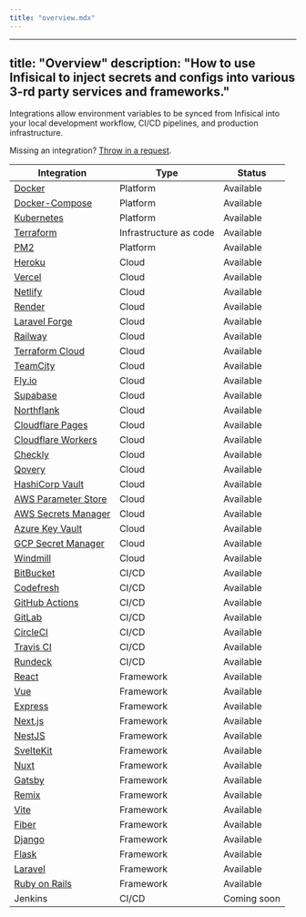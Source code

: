 ```yaml
---
title: "overview.mdx"
---
```


---
title: "Overview"
description: "How to use Infisical to inject secrets and configs into various 3-rd party services and frameworks."
---

Integrations allow environment variables to be synced from Infisical into your local development workflow, CI/CD pipelines, and production infrastructure.

Missing an integration? [Throw in a request](https://github.com/Infisical/infisical/issues).

| Integration                                                    | Type                   | Status      |
| -------------------------------------------------------------- | ---------------------- | ----------- |
| [Docker](/integrations/platforms/docker)                       | Platform               | Available   |
| [Docker-Compose](/integrations/platforms/docker-compose)       | Platform               | Available   |
| [Kubernetes](/integrations/platforms/kubernetes)               | Platform               | Available   |
| [Terraform](/integrations/frameworks/terraform)                | Infrastructure as code | Available   |
| [PM2](/integrations/platforms/pm2)                             | Platform               | Available   |
| [Heroku](/integrations/cloud/heroku)                           | Cloud                  | Available   |
| [Vercel](/integrations/cloud/vercel)                           | Cloud                  | Available   |
| [Netlify](/integrations/cloud/netlify)                         | Cloud                  | Available   |
| [Render](/integrations/cloud/render)                           | Cloud                  | Available   |
| [Laravel Forge](/integrations/cloud/laravel-forge)             | Cloud                  | Available   |
| [Railway](/integrations/cloud/railway)                         | Cloud                  | Available   |
| [Terraform Cloud](/integrations/cloud/terraform-cloud)         | Cloud                  | Available   |
| [TeamCity](/integrations/cloud/teamcity)                       | Cloud                  | Available   |
| [Fly.io](/integrations/cloud/flyio)                            | Cloud                  | Available   |
| [Supabase](/integrations/cloud/supabase)                       | Cloud                  | Available   |
| [Northflank](/integrations/cloud/northflank)                   | Cloud                  | Available   |
| [Cloudflare Pages](/integrations/cloud/cloudflare-pages)       | Cloud                  | Available   |
| [Cloudflare Workers](/integrations/cloud/cloudflare-workers)   | Cloud                  | Available   |
| [Checkly](/integrations/cloud/checkly)                         | Cloud                  | Available   |
| [Qovery](/integrations/cloud/qovery)                           | Cloud                  | Available   |
| [HashiCorp Vault](/integrations/cloud/hashicorp-vault)         | Cloud                  | Available   |
| [AWS Parameter Store](/integrations/cloud/aws-parameter-store) | Cloud                  | Available   |
| [AWS Secrets Manager](/integrations/cloud/aws-secret-manager)  | Cloud                  | Available   |
| [Azure Key Vault](/integrations/cloud/azure-key-vault)         | Cloud                  | Available   |
| [GCP Secret Manager](/integrations/cloud/gcp-secret-manager)   | Cloud                  | Available   |
| [Windmill](/integrations/cloud/windmill)                       | Cloud                  | Available   |
| [BitBucket](/integrations/cicd/bitbucket)                      | CI/CD                  | Available   |
| [Codefresh](/integrations/cicd/codefresh)                      | CI/CD                  | Available   |
| [GitHub Actions](/integrations/cicd/githubactions)             | CI/CD                  | Available   |
| [GitLab](/integrations/cicd/gitlab)                            | CI/CD                  | Available   |
| [CircleCI](/integrations/cicd/circleci)                        | CI/CD                  | Available   |
| [Travis CI](/integrations/cicd/travisci)                       | CI/CD                  | Available   |
| [Rundeck](/integrations/cicd/rundeck)                          | CI/CD                  | Available   |
| [React](/integrations/frameworks/react)                        | Framework              | Available   |
| [Vue](/integrations/frameworks/vue)                            | Framework              | Available   |
| [Express](/integrations/frameworks/express)                    | Framework              | Available   |
| [Next.js](/integrations/frameworks/nextjs)                     | Framework              | Available   |
| [NestJS](/integrations/frameworks/nestjs)                      | Framework              | Available   |
| [SvelteKit](/integrations/frameworks/sveltekit)                | Framework              | Available   |
| [Nuxt](/integrations/frameworks/nuxt)                          | Framework              | Available   |
| [Gatsby](/integrations/frameworks/gatsby)                      | Framework              | Available   |
| [Remix](/integrations/frameworks/remix)                        | Framework              | Available   |
| [Vite](/integrations/frameworks/vite)                          | Framework              | Available   |
| [Fiber](/integrations/frameworks/fiber)                        | Framework              | Available   |
| [Django](/integrations/frameworks/django)                      | Framework              | Available   |
| [Flask](/integrations/frameworks/flask)                        | Framework              | Available   |
| [Laravel](/integrations/frameworks/laravel)                    | Framework              | Available   |
| [Ruby on Rails](/integrations/frameworks/rails)                | Framework              | Available   |
| Jenkins                                                        | CI/CD                  | Coming soon |
